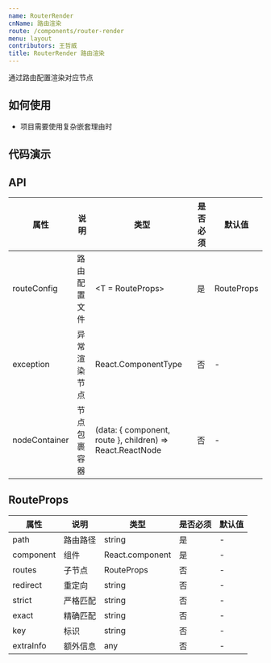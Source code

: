 ```yaml
---
name: RouterRender
cnName: 路由渲染
route: /components/router-render
menu: layout
contributors: 王哲威
title: RouterRender 路由渲染
---
```



通过路由配置渲染对应节点

## 如何使用

- 项目需要使用复杂嵌套理由时

## 代码演示

<CodeBox code={BasicDemoCode} title="基本使用" description="通过嵌套路由配置渲染节点">
  <BasicDemo></BasicDemo>
</CodeBox>


## API

| 属性 | 说明 | 类型 | 是否必须 | 默认值 |
| --- | ---- | --- | ------ | ------ |
| routeConfig | 路由配置文件 | <T = RouteProps> | 是 | RouteProps |
| exception | 异常渲染节点 | React.ComponentType | 否 | - |
| nodeContainer | 节点包裹容器 | (data: { component, route }, children) => React.ReactNode | 否 | - |

## RouteProps

| 属性 | 说明 | 类型 | 是否必须 | 默认值 |
| --- | ---- | --- | ------ | ------ |
| path | 路由路径 | string | 是 | - |
| component | 组件 | React.component | 是 | - |
| routes | 子节点 | RouteProps | 否 | - |
| redirect | 重定向 | string | 否 | - |
| strict | 严格匹配 | string | 否 | - |
| exact | 精确匹配 | string | 否 | - |
| key | 标识 | string | 否 | - |
| extraInfo | 额外信息 | any | 否 | - |